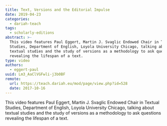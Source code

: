 ```yaml
---
title: Text, Versions and the Editorial Impulse
date: 2019-04-23
categories:
  - dariah-teach
tags:
  - scholarly-editions
abstract: >-
  This video features Paul Eggert, Martin J. Svaglic Endowed Chair in Textual
  Studies, Department of English, Loyola University Chicago, talking about
  textual studies and the study of versions as a methodology to ask questions
  revealing the lifespan of a text.
type: video
authors:
  - eggert-paul
uuid: Lm3_AaClVGFwli-j3b0BF
remote:
  url: https://teach.dariah.eu/mod/page/view.php?id=528
  date: 2017-10-16
---
```


This video features Paul Eggert, Martin J. Svaglic Endowed Chair in Textual
Studies, Department of English, Loyola University Chicago, talking about textual
studies and the study of versions as a methodology to ask questions revealing
the lifespan of a text.

<VideoCard
  title="DH in Practice"
  subtitle="Text, Versions, and the Editorial Impulse"
  id="eT8R8yW8Oi4"
  image="assets/images/cms/posts/text-versions-and-the-editorial-impulse/paul-eggert.png"
/>
